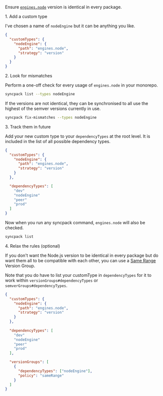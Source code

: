 

Ensure [`engines.node`]({import.meta.env.HREF_ENGINES}) version is identical in every package.

<Hx level={props.level}>1. Add a custom type</Hx>

I've chosen a name of `nodeEngine` but it can be anything you like.

```json title=".syncpackrc"
{
  "customTypes": {
    "nodeEngine": {
      "path": "engines.node",
      "strategy": "version"
    }
  }
}
```

<Hx level={props.level}>2. Look for mismatches</Hx>

Perform a one-off check for every usage of `engines.node` in your monorepo.

```bash
syncpack list --types nodeEngine
```

If the versions are not identical, they can be synchronised to all use the highest of the semver versions currently in use.

```bash
syncpack fix-mismatches --types nodeEngine
```

<Hx level={props.level}>3. Track them in future</Hx>

Add your new custom type to your `dependencyTypes` at the root level.
It is included in the list of all possible dependency types.

```json title=".syncpackrc"
{
  "customTypes": {
    "nodeEngine": {
      "path": "engines.node",
      "strategy": "version"
    }
  },

  "dependencyTypes": [
    "dev"
    "nodeEngine"
    "peer"
    "prod"
  ]
}
```

Now when you run any syncpack command, `engines.node` will also be checked.

```bash
syncpack list
```

<Hx level={props.level}>4. Relax the rules (optional)</Hx>

If you don't want the Node.js version to be identical in every package but do 
want them all to be compatible with each other, you can use a 
[Same Range](/syncpack/config/version-groups/same-range) Version Group.

Note that you do have to list your customType in `dependencyTypes` for it to
work within `versionGroups#dependencyTypes` or `semverGroups#dependencyTypes`.

```json title=".syncpackrc"
{
  "customTypes": {
    "nodeEngine": {
      "path": "engines.node",
      "strategy": "version"
    }
  },
  
  "dependencyTypes": [
    "dev"
    "nodeEngine"
    "peer"
    "prod"
  ],

  "versionGroups": [
    {
      "dependencyTypes": ["nodeEngine"],
      "policy": "sameRange"
    }
  ]
}
```

